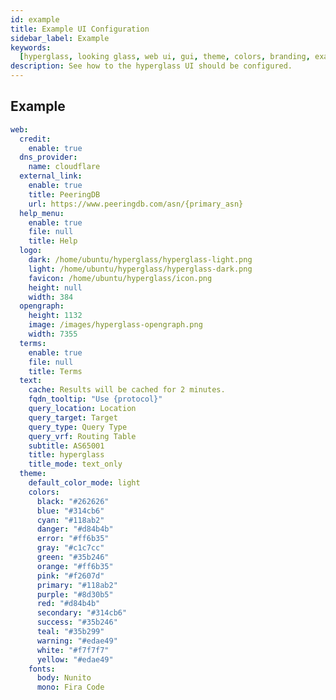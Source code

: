 ```yaml
---
id: example
title: Example UI Configuration
sidebar_label: Example
keywords:
  [hyperglass, looking glass, web ui, gui, theme, colors, branding, example]
description: See how to the hyperglass UI should be configured.
---
```


## Example

```yaml title="hyperglass.yaml"
web:
  credit:
    enable: true
  dns_provider:
    name: cloudflare
  external_link:
    enable: true
    title: PeeringDB
    url: https://www.peeringdb.com/asn/{primary_asn}
  help_menu:
    enable: true
    file: null
    title: Help
  logo:
    dark: /home/ubuntu/hyperglass/hyperglass-light.png
    light: /home/ubuntu/hyperglass/hyperglass-dark.png
    favicon: /home/ubuntu/hyperglass/icon.png
    height: null
    width: 384
  opengraph:
    height: 1132
    image: /images/hyperglass-opengraph.png
    width: 7355
  terms:
    enable: true
    file: null
    title: Terms
  text:
    cache: Results will be cached for 2 minutes.
    fqdn_tooltip: "Use {protocol}"
    query_location: Location
    query_target: Target
    query_type: Query Type
    query_vrf: Routing Table
    subtitle: AS65001
    title: hyperglass
    title_mode: text_only
  theme:
    default_color_mode: light
    colors:
      black: "#262626"
      blue: "#314cb6"
      cyan: "#118ab2"
      danger: "#d84b4b"
      error: "#ff6b35"
      gray: "#c1c7cc"
      green: "#35b246"
      orange: "#ff6b35"
      pink: "#f2607d"
      primary: "#118ab2"
      purple: "#8d30b5"
      red: "#d84b4b"
      secondary: "#314cb6"
      success: "#35b246"
      teal: "#35b299"
      warning: "#edae49"
      white: "#f7f7f7"
      yellow: "#edae49"
    fonts:
      body: Nunito
      mono: Fira Code
```
